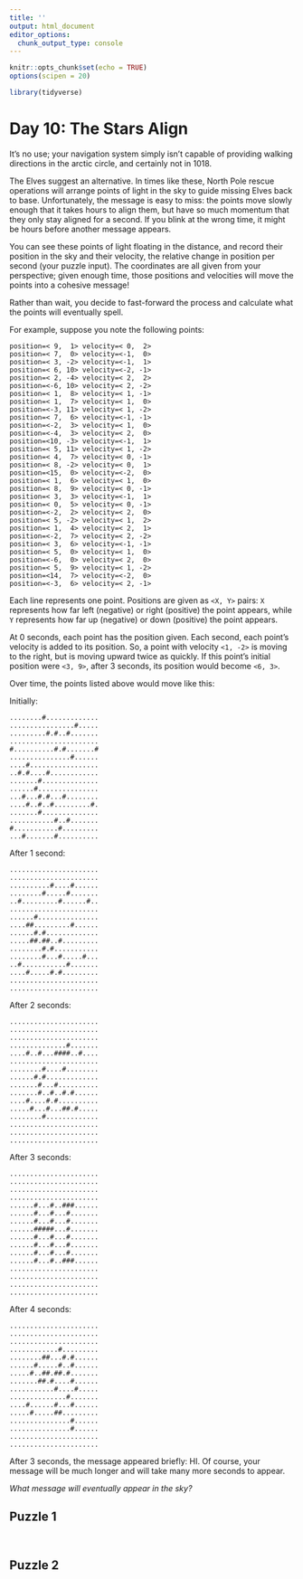 ```yaml
---
title: ''
output: html_document
editor_options: 
  chunk_output_type: console
---
```


```r
knitr::opts_chunk$set(echo = TRUE)
options(scipen = 20)

library(tidyverse)
```

# Day 10: The Stars Align

It's no use; your navigation system simply isn't capable of providing walking directions in the arctic circle, and certainly not in 1018.

The Elves suggest an alternative. In times like these, North Pole rescue operations will arrange points of light in the sky to guide missing Elves back to base. Unfortunately, the message is easy to miss: the points move slowly enough that it takes hours to align them, but have so much momentum that they only stay aligned for a second. If you blink at the wrong time, it might be hours before another message appears.

You can see these points of light floating in the distance, and record their position in the sky and their velocity, the relative change in position per second (your puzzle input). The coordinates are all given from your perspective; given enough time, those positions and velocities will move the points into a cohesive message!

Rather than wait, you decide to fast-forward the process and calculate what the points will eventually spell.

For example, suppose you note the following points:

```
position=< 9,  1> velocity=< 0,  2>
position=< 7,  0> velocity=<-1,  0>
position=< 3, -2> velocity=<-1,  1>
position=< 6, 10> velocity=<-2, -1>
position=< 2, -4> velocity=< 2,  2>
position=<-6, 10> velocity=< 2, -2>
position=< 1,  8> velocity=< 1, -1>
position=< 1,  7> velocity=< 1,  0>
position=<-3, 11> velocity=< 1, -2>
position=< 7,  6> velocity=<-1, -1>
position=<-2,  3> velocity=< 1,  0>
position=<-4,  3> velocity=< 2,  0>
position=<10, -3> velocity=<-1,  1>
position=< 5, 11> velocity=< 1, -2>
position=< 4,  7> velocity=< 0, -1>
position=< 8, -2> velocity=< 0,  1>
position=<15,  0> velocity=<-2,  0>
position=< 1,  6> velocity=< 1,  0>
position=< 8,  9> velocity=< 0, -1>
position=< 3,  3> velocity=<-1,  1>
position=< 0,  5> velocity=< 0, -1>
position=<-2,  2> velocity=< 2,  0>
position=< 5, -2> velocity=< 1,  2>
position=< 1,  4> velocity=< 2,  1>
position=<-2,  7> velocity=< 2, -2>
position=< 3,  6> velocity=<-1, -1>
position=< 5,  0> velocity=< 1,  0>
position=<-6,  0> velocity=< 2,  0>
position=< 5,  9> velocity=< 1, -2>
position=<14,  7> velocity=<-2,  0>
position=<-3,  6> velocity=< 2, -1>
```

Each line represents one point. Positions are given as `<X, Y>` pairs: `X` represents how far left (negative) or right (positive) the point appears, while `Y` represents how far up (negative) or down (positive) the point appears.

At 0 seconds, each point has the position given. Each second, each point's velocity is added to its position. So, a point with velocity `<1, -2>` is moving to the right, but is moving upward twice as quickly. If this point's initial position were `<3, 9>`, after 3 seconds, its position would become `<6, 3>`.

Over time, the points listed above would move like this:

Initially:
```
........#.............
................#.....
.........#.#..#.......
......................
#..........#.#.......#
...............#......
....#.................
..#.#....#............
.......#..............
......#...............
...#...#.#...#........
....#..#..#.........#.
.......#..............
...........#..#.......
#...........#.........
...#.......#..........
```

After 1 second:
```
......................
......................
..........#....#......
........#.....#.......
..#.........#......#..
......................
......#...............
....##.........#......
......#.#.............
.....##.##..#.........
........#.#...........
........#...#.....#...
..#...........#.......
....#.....#.#.........
......................
......................
```

After 2 seconds:
```
......................
......................
......................
..............#.......
....#..#...####..#....
......................
........#....#........
......#.#.............
.......#...#..........
.......#..#..#.#......
....#....#.#..........
.....#...#...##.#.....
........#.............
......................
......................
......................
```

After 3 seconds:
```
......................
......................
......................
......................
......#...#..###......
......#...#...#.......
......#...#...#.......
......#####...#.......
......#...#...#.......
......#...#...#.......
......#...#...#.......
......#...#..###......
......................
......................
......................
......................
```

After 4 seconds:
```
......................
......................
......................
............#.........
........##...#.#......
......#.....#..#......
.....#..##.##.#.......
.......##.#....#......
...........#....#.....
..............#.......
....#......#...#......
.....#.....##.........
...............#......
...............#......
......................
......................
```


After 3 seconds, the message appeared briefly: HI. Of course, your message will be much longer and will take many more seconds to appear.

*What message will eventually appear in the sky?*

## Puzzle 1


```r

```


```r
```





## Puzzle 2


```r
```
